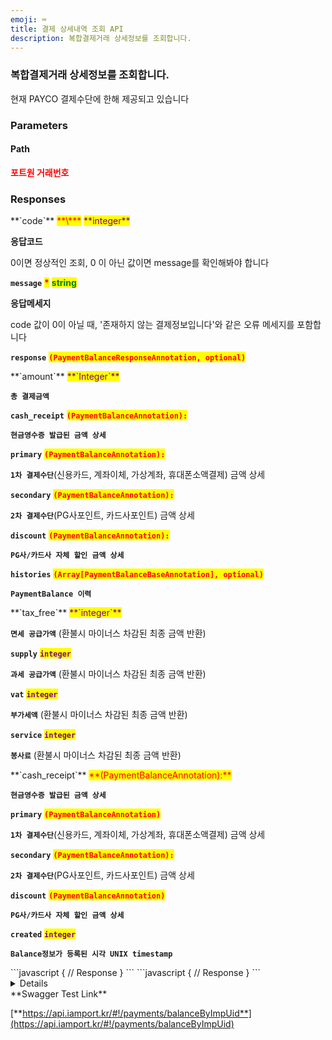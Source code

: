 ```yaml
---
emoji: ⌨
title: 결제 상세내역 조회 API
description: 복합결제거래 상세정보를 조회합니다.
---
```





### 복합결제거래 상세정보를 조회합니다.

<Swagger method="get" path="/payments/{imp_uid}/balance" baseUrl="https://api.iamport.kr" summary="복수의 결제수단으로 거래가 발생된 거래의 상세 금액정보를 확인합니다.">
<SwaggerDescription>
현재 PAYCO 결제수단에 한해 제공되고 있습니다

</SwaggerDescription>

### Parameters

#### Path

<SwaggerParameter name="imp_uid" type="String" required="true">
<mark style="color:red;">

**포트원 거래번호**

</mark>

</SwaggerParameter>


### Responses

<SwaggerResponse status="200: OK" description="성공">
<Tabs>
<Tab title="PaymentBalanceResponse">
**`code`** <mark style="color:red;">**\***</mark> <mark style="color:purple;">**integer**</mark>

**응답코드**

0이면 정상적인 조회, 0 이 아닌 값이면 message를 확인해봐야 합니다


**`message`** <mark style="color:red;">**\***</mark> <mark style="color:green;">**string**</mark>

**응답메세지**

code 값이 0이 아닐 때, '존재하지 않는 결제정보입니다'와 같은 오류 메세지를 포함합니다


**`response`** <mark style="color:red;">**`(PaymentBalanceResponseAnnotation, optional)`**</mark>

</Tab>
</Tabs>

<Tabs>
<Tab title="PaymentBalanceResponseAnnotation">
**`amount`** <mark style="color:purple;">**`Integer`**</mark>

**`총 결제금액`**


**`cash_receipt`** <mark style="color:red;">**`(PaymentBalanceAnnotation):`**</mark>

**`현금영수증 발급된 금액 상세`**


**`primary`** <mark style="color:red;">**`(PaymentBalanceAnnotation):`**</mark>

**`1차 결제수단`**(신용카드, 계좌이체, 가상계좌, 휴대폰소액결제) 금액 상세


**`secondary`** <mark style="color:red;">**`(PaymentBalanceAnnotation):`**</mark>

**`2차 결제수단`**(PG사포인트, 카드사포인트) 금액 상세


**`discount`** <mark style="color:red;">**`(PaymentBalanceAnnotation):`**</mark>

**`PG사/카드사 자체 할인 금액 상세`**


**`histories`** <mark style="color:red;">**`(Array[PaymentBalanceBaseAnnotation], optional)`**</mark>

**`PaymentBalance 이력`** 

</Tab>
</Tabs>

<Tabs>
<Tab title="PaymentBalanceAnnotation">
**`tax_free`** <mark style="color:purple;">**`integer`**</mark>

**`면세 공급가액`** (환불시 마이너스 차감된 최종 금액 반환)



**`supply`** <mark style="color:purple;">**`integer`**</mark>

**`과세 공급가액`** (환불시 마이너스 차감된 최종 금액 반환)



**`vat`** <mark style="color:purple;">**`integer`**</mark>

**`부가세액`** (환불시 마이너스 차감된 최종 금액 반환)



**`service`** <mark style="color:purple;">**`integer`**</mark>

**`봉사료`** (환불시 마이너스 차감된 최종 금액 반환)

</Tab>
</Tabs>

<Tabs>
<Tab title="PaymentBalanceBaseAnnotation">
**`cash_receipt`** <mark style="color:red;">**(PaymentBalanceAnnotation):**</mark>

**`현금영수증 발급된 금액 상세`**



**`primary`** <mark style="color:red;">**`(PaymentBalanceAnnotation)`**</mark>

**`1차 결제수단`**(신용카드, 계좌이체, 가상계좌, 휴대폰소액결제) 금액 상세



**`secondary`** <mark style="color:red;">**`(PaymentBalanceAnnotation):`**</mark>

**`2차 결제수단`**(PG사포인트, 카드사포인트) 금액 상세



**`discount`** <mark style="color:red;">**`(PaymentBalanceAnnotation)`**</mark>

**`PG사/카드사 자체 할인 금액 상세`**



**`created`** <mark style="color:purple;">**`integer`**</mark> 

**`Balance정보가 등록된 시각 UNIX timestamp`**

</Tab>
</Tabs>

</SwaggerResponse>

<SwaggerResponse status="401: Unauthorized" description="인증 Token이 전달되지 않았거나 유효하지 않은 경우">
```javascript
{
    // Response
}
```

</SwaggerResponse>

<SwaggerResponse status="404: Not Found" description="유효하지 않은 imp_uid">
```javascript
{
    // Response
}
```

</SwaggerResponse>

</Swagger>

<Details>
<p slot="summary">Response Model Schema</p>

```json
{
  "code": 0,
  "message": "string",
  "response": {
    "amount": 0,
    "cash_receipt": {
      "tax_free": 0,
      "supply": 0,
      "vat": 0,
      "service": 0
    },
    "primary": {
      "tax_free": 0,
      "supply": 0,
      "vat": 0,
      "service": 0
    },
    "secondary": {
      "tax_free": 0,
      "supply": 0,
      "vat": 0,
      "service": 0
    },
    "discount": {
      "tax_free": 0,
      "supply": 0,
      "vat": 0,
      "service": 0
    },
    "histories": [
      {
        "cash_receipt": {
          "tax_free": 0,
          "supply": 0,
          "vat": 0,
          "service": 0
        },
        "primary": {
          "tax_free": 0,
          "supply": 0,
          "vat": 0,
          "service": 0
        },
        "secondary": {
          "tax_free": 0,
          "supply": 0,
          "vat": 0,
          "service": 0
        },
        "discount": {
          "tax_free": 0,
          "supply": 0,
          "vat": 0,
          "service": 0
        },
        "created": 0
      }
    ]
  }
}
```

</Details>

<Hint style="success">
**Swagger Test Link**

[**https://api.iamport.kr/#!/payments/balanceByImpUid**](https://api.iamport.kr/#!/payments/balanceByImpUid)
</Hint>
